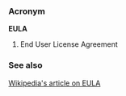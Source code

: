 ===Acronym===
'''EULA'''

#End User License Agreement

===See also===
[[w:EULA|Wikipedia's article on EULA]]